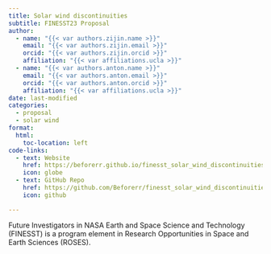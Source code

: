 ```yaml
---
title: Solar wind discontinuities
subtitle: FINESST23 Proposal
author: 
  - name: "{{< var authors.zijin.name >}}"
    email: "{{< var authors.zijin.email >}}"
    orcid: "{{< var authors.zijin.orcid >}}"
    affiliation: "{{< var affiliations.ucla >}}"
  - name: "{{< var authors.anton.name >}}"
    email: "{{< var authors.anton.email >}}"
    orcid: "{{< var authors.anton.orcid >}}"
    affiliation: "{{< var affiliations.ucla >}}"
date: last-modified
categories:
  - proposal
  - solar wind
format:
  html:
    toc-location: left
code-links:
  - text: Website
    href: https://beforerr.github.io/finesst_solar_wind_discontinuities/
    icon: globe
  - text: GitHub Repo
    href: https://github.com/Beforerr/finesst_solar_wind_discontinuities/
    icon: github

---
```


Future Investigators in NASA Earth and Space Science and Technology (FINESST) is a program element in Research Opportunities in Space and Earth Sciences (ROSES).